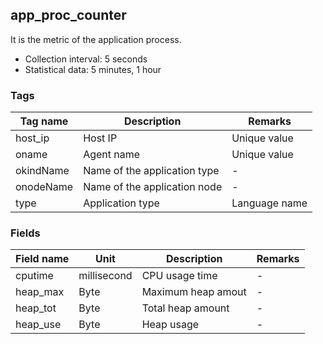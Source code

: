 ## app_proc_counter

It is the metric of the application process.

- Collection interval: 5 seconds
- Statistical data: 5 minutes, 1 hour

### Tags

| Tag name  | Description                  | Remarks       |
| --------- | ---------------------------- | ------------- |
| host_ip   | Host IP                      | Unique value  |
| oname     | Agent name                   | Unique value  |
| okindName | Name of the application type | -             |
| onodeName | Name of the application node | -             |
| type      | Application type             | Language name |

### Fields

| Field name | Unit        | Description        | Remarks |
| ---------- | ----------- | ------------------ | ------- |
| cputime    | millisecond | CPU usage time     | -       |
| heap_max   | Byte        | Maximum heap amout | -       |
| heap_tot   | Byte        | Total heap amount  | -       |
| heap_use   | Byte        | Heap usage         | -       |
